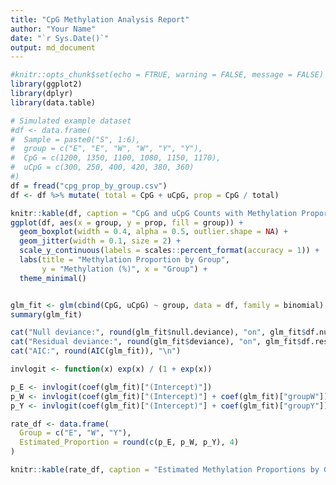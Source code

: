 ```yaml
---
title: "CpG Methylation Analysis Report"
author: "Your Name"
date: "`r Sys.Date()`"
output: md_document
---
```


```r
#knitr::opts_chunk$set(echo = FTRUE, warning = FALSE, message = FALSE)
library(ggplot2)
library(dplyr)
library(data.table)

# Simulated example dataset
#df <- data.frame(
#  Sample = paste0("S", 1:6),
#  group = c("E", "E", "W", "W", "Y", "Y"),
#  CpG = c(1200, 1350, 1100, 1080, 1150, 1170),
#  uCpG = c(300, 250, 400, 420, 380, 360)
#)
df = fread("cpg_prop_by_group.csv")
df <- df %>% mutate( total = CpG + uCpG, prop = CpG / total)

knitr::kable(df, caption = "CpG and uCpG Counts with Methylation Proportions")
ggplot(df, aes(x = group, y = prop, fill = group)) +
  geom_boxplot(width = 0.4, alpha = 0.5, outlier.shape = NA) +
  geom_jitter(width = 0.1, size = 2) +
  scale_y_continuous(labels = scales::percent_format(accuracy = 1)) +
  labs(title = "Methylation Proportion by Group",
       y = "Methylation (%)", x = "Group") +
  theme_minimal()


glm_fit <- glm(cbind(CpG, uCpG) ~ group, data = df, family = binomial)
summary(glm_fit)

cat("Null deviance:", round(glm_fit$null.deviance), "on", glm_fit$df.null, "degrees of freedom\n")
cat("Residual deviance:", round(glm_fit$deviance), "on", glm_fit$df.residual, "degrees of freedom\n")
cat("AIC:", round(AIC(glm_fit)), "\n")

invlogit <- function(x) exp(x) / (1 + exp(x))

p_E <- invlogit(coef(glm_fit)["(Intercept)"])
p_W <- invlogit(coef(glm_fit)["(Intercept)"] + coef(glm_fit)["groupW"])
p_Y <- invlogit(coef(glm_fit)["(Intercept)"] + coef(glm_fit)["groupY"])

rate_df <- data.frame(
  Group = c("E", "W", "Y"),
  Estimated_Proportion = round(c(p_E, p_W, p_Y), 4)
)

knitr::kable(rate_df, caption = "Estimated Methylation Proportions by Group (from GLM)")
```

